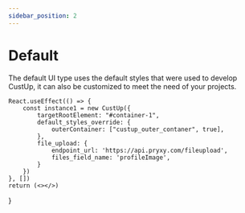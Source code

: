 ```yaml
---
sidebar_position: 2
---
```


# Default


The default UI type uses the default styles that were used to develop CustUp, it can also be customized to meet the need of your projects.

    React.useEffect(() => {
        const instance1 = new CustUp({
            targetRootElement: "#container-1",
            default_styles_override: {
                outerContainer: ["custup_outer_contaner", true],
            },
            file_upload: {
                endpoint_url: 'https://api.pryxy.com/fileupload',
                files_field_name: 'profileImage',
            }
        })
    }, [])
    return (<></>)
}

<div id="container-1"></div>

<DUI />
